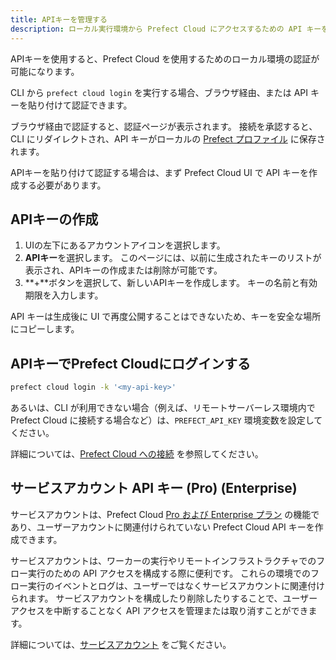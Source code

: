 ```yaml
---
title: APIキーを管理する
description: ローカル実行環境から Prefect Cloud にアクセスするための API キーを作成します。
---
```


APIキーを使用すると、Prefect Cloud を使用するためのローカル環境の認証が可能になります。

CLI から `prefect cloud login` を実行する場合、ブラウザ経由、または API キーを貼り付けて認証できます。

ブラウザ経由で認証すると、認証ページが表示されます。
接続を承認すると、CLI にリダイレクトされ、API キーがローカルの [Prefect プロファイル](/v3/develop/settings-and-profiles/) に保存されます。

APIキーを貼り付けて認証する場合は、まず Prefect Cloud UI で API キーを作成する必要があります。

## APIキーの作成

1. UIの左下にあるアカウントアイコンを選択します。
2. **APIキー**を選択します。
このページには、以前に生成されたキーのリストが表示され、APIキーの作成または削除が可能です。
3. **+**ボタンを選択して、新しいAPIキーを作成します。
キーの名前と有効期限を入力します。

<Warning>
API キーは生成後に UI で再度公開することはできないため、キーを安全な場所にコピーします。
</Warning>

## APIキーでPrefect Cloudにログインする

```bash
prefect cloud login -k '<my-api-key>'
```

あるいは、CLI が利用できない場合（例えば、リモートサーバーレス環境内で Prefect Cloud に接続する場合など）は、`PREFECT_API_KEY` 環境変数を設定してください。

詳細については、[Prefect Cloud への接続](/v3/manage/cloud/connect-to-cloud) を参照してください。

## サービスアカウント API キー (Pro) (Enterprise)

サービスアカウントは、Prefect Cloud [Pro および Enterprise プラン](https://www.prefect.io/pricing) の機能であり、ユーザーアカウントに関連付けられていない Prefect Cloud API キーを作成できます。

サービスアカウントは、ワーカーの実行やリモートインフラストラクチャでのフロー実行のための API アクセスを構成する際に便利です。
これらの環境でのフロー実行のイベントとログは、ユーザーではなくサービスアカウントに関連付けられます。
サービスアカウントを構成したり削除したりすることで、ユーザーアクセスを中断することなく API アクセスを管理または取り消すことができます。

詳細については、[サービスアカウント](/v3/manage/cloud/manage-users/service-accounts/) をご覧ください。
